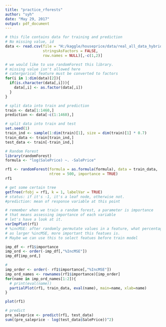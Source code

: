 ```yaml
---
title: "practice_rforests"
author: "syh"
date: "May 29, 2017"
output: pdf_document
---
```


```r
# this file contains data for training and prediction
# No missing value, id
data <- read.csv(file = "H:/kaggle/houseprice/data/real_all_data_hybrid.csv", 
                 stringsAsFactors = FALSE,
                 row.names = NULL)[,-c(1,2)]

```

```r
# we would like to use randomForest this library.
# missing value isn't allowed here
# catergorical feature must be converted to factors
for(i in 1:dim(data)[2]){
  if(is.character(data[,i])){
    data[,i] <- as.factor(data[,i])
  }
}
```


```r
# split data into train and prediction
train <- data[1:1460,]
prediction <- data[-c(1:1460),]
```


```r
# split data into train and test
set.seed(1)
train_ind <- sample(1:dim(train)[1], size = dim(train)[1] * 0.7)
train_data <- train[train_ind,]
test_data <- train[-train_ind,]
```


```r
# Random Forest
library(randomForest)
formula <- "log(SalePrice) ~. -SalePrice"
```

```r
rf1 <- randomForest(formula = as.formula(formula), data = train_data, 
                    ntree = 500, importance = TRUE)
rf1
```

```r
# get some certain tree
getTree(rfobj = rf1, k = 1, labelVar = TRUE)
# status: if it's -1, it's a leaf node, otherwise not.
#prediction: mean of response variable at this point
```

```r
# remember when we train a random forest, a parameter is importance
# that means assessing importance of each variable
# let's have a look at it.
varImpPlot(rf1)
# %incMSE: after randomly permutate values in a feature, what percentage the MSE will increase.
# as larger %incMSE, more important this featues is.
# Maybe we can use this to select featues before train model

```

```r
imp_df <- rf1$importance
imp_ord <- order(-imp_df[,"%IncMSE"])
imp_df[imp_ord,]
```



```r
# 
imp_order <- order(- rf1$importance[,"%IncMSE"])
imp_ord_names <- rownames(rf1$importance)[imp_order]
for(name in imp_ord_names[1:2]){
  # print(eval(name))
  partialPlot(rf1, train_data, eval(name), main=name, xlab=name)
}
```


```r
plot(rf1)
```

```r
# predict
pre_saleprice <- predict(rf1, test_data)
sum((pre_saleprice - log(test_data$SalePrice))^2)
```

